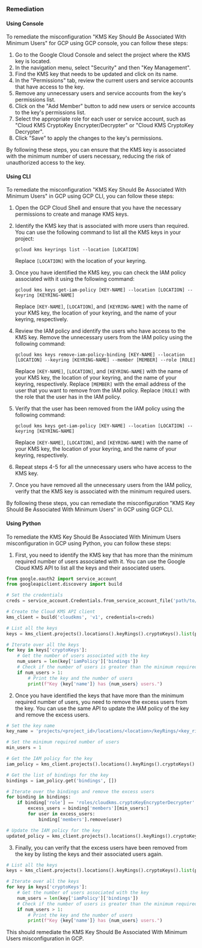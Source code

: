 ### Remediation

#### Using Console

To remediate the misconfiguration "KMS Key Should Be Associated With Minimum Users" for GCP using GCP console, you can follow these steps:

1. Go to the Google Cloud Console and select the project where the KMS key is located.
2. In the navigation menu, select "Security" and then "Key Management".
3. Find the KMS key that needs to be updated and click on its name.
4. In the "Permissions" tab, review the current users and service accounts that have access to the key.
5. Remove any unnecessary users and service accounts from the key's permissions list.
6. Click on the "Add Member" button to add new users or service accounts to the key's permissions list.
7. Select the appropriate role for each user or service account, such as "Cloud KMS CryptoKey Encrypter/Decrypter" or "Cloud KMS CryptoKey Decrypter".
8. Click "Save" to apply the changes to the key's permissions.

By following these steps, you can ensure that the KMS key is associated with the minimum number of users necessary, reducing the risk of unauthorized access to the key.

#### Using CLI

To remediate the misconfiguration "KMS Key Should Be Associated With Minimum Users" in GCP using GCP CLI, you can follow these steps:

1. Open the GCP Cloud Shell and ensure that you have the necessary permissions to create and manage KMS keys.

2. Identify the KMS key that is associated with more users than required. You can use the following command to list all the KMS keys in your project:

   ```
   gcloud kms keyrings list --location [LOCATION]
   ```

   Replace `[LOCATION]` with the location of your keyring.

3. Once you have identified the KMS key, you can check the IAM policy associated with it using the following command:

   ```
   gcloud kms keys get-iam-policy [KEY-NAME] --location [LOCATION] --keyring [KEYRING-NAME]
   ```

   Replace `[KEY-NAME]`, `[LOCATION]`, and `[KEYRING-NAME]` with the name of your KMS key, the location of your keyring, and the name of your keyring, respectively.

4. Review the IAM policy and identify the users who have access to the KMS key. Remove the unnecessary users from the IAM policy using the following command:

   ```
   gcloud kms keys remove-iam-policy-binding [KEY-NAME] --location [LOCATION] --keyring [KEYRING-NAME] --member [MEMBER] --role [ROLE]
   ```

   Replace `[KEY-NAME]`, `[LOCATION]`, and `[KEYRING-NAME]` with the name of your KMS key, the location of your keyring, and the name of your keyring, respectively. Replace `[MEMBER]` with the email address of the user that you want to remove from the IAM policy. Replace `[ROLE]` with the role that the user has in the IAM policy.

5. Verify that the user has been removed from the IAM policy using the following command:

   ```
   gcloud kms keys get-iam-policy [KEY-NAME] --location [LOCATION] --keyring [KEYRING-NAME]
   ```

   Replace `[KEY-NAME]`, `[LOCATION]`, and `[KEYRING-NAME]` with the name of your KMS key, the location of your keyring, and the name of your keyring, respectively.

6. Repeat steps 4-5 for all the unnecessary users who have access to the KMS key.

7. Once you have removed all the unnecessary users from the IAM policy, verify that the KMS key is associated with the minimum required users.

By following these steps, you can remediate the misconfiguration "KMS Key Should Be Associated With Minimum Users" in GCP using GCP CLI.

#### Using Python

To remediate the KMS Key Should Be Associated With Minimum Users misconfiguration in GCP using Python, you can follow these steps:

1. First, you need to identify the KMS key that has more than the minimum required number of users associated with it. You can use the Google Cloud KMS API to list all the keys and their associated users.

```python
from google.oauth2 import service_account
from googleapiclient.discovery import build

# Set the credentials
creds = service_account.Credentials.from_service_account_file('path/to/key.json')

# Create the Cloud KMS API client
kms_client = build('cloudkms', 'v1', credentials=creds)

# List all the keys
keys = kms_client.projects().locations().keyRings().cryptoKeys().list(parent='projects/<project_id>/locations/<location>/keyRings/<key_ring_id>').execute()

# Iterate over all the keys
for key in keys['cryptoKeys']:
    # Get the number of users associated with the key
    num_users = len(key['iamPolicy']['bindings'])
    # Check if the number of users is greater than the minimum required
    if num_users > 1:
        # Print the key and the number of users
        print(f"Key {key['name']} has {num_users} users.")
```

2. Once you have identified the keys that have more than the minimum required number of users, you need to remove the excess users from the key. You can use the same API to update the IAM policy of the key and remove the excess users.

```python
# Set the key name
key_name = 'projects/<project_id>/locations/<location>/keyRings/<key_ring_id>/cryptoKeys/<key_id>'

# Set the minimum required number of users
min_users = 1

# Get the IAM policy for the key
iam_policy = kms_client.projects().locations().keyRings().cryptoKeys().getIamPolicy(resource=key_name).execute()

# Get the list of bindings for the key
bindings = iam_policy.get('bindings', [])

# Iterate over the bindings and remove the excess users
for binding in bindings:
    if binding['role'] == 'roles/cloudkms.cryptoKeyEncrypterDecrypter' and len(binding['members']) > min_users:
        excess_users = binding['members'][min_users:]
        for user in excess_users:
            binding['members'].remove(user)

# Update the IAM policy for the key
updated_policy = kms_client.projects().locations().keyRings().cryptoKeys().setIamPolicy(resource=key_name, body={'policy': iam_policy}).execute()
```

3. Finally, you can verify that the excess users have been removed from the key by listing the keys and their associated users again.

```python
# List all the keys
keys = kms_client.projects().locations().keyRings().cryptoKeys().list(parent='projects/<project_id>/locations/<location>/keyRings/<key_ring_id>').execute()

# Iterate over all the keys
for key in keys['cryptoKeys']:
    # Get the number of users associated with the key
    num_users = len(key['iamPolicy']['bindings'])
    # Check if the number of users is greater than the minimum required
    if num_users > 1:
        # Print the key and the number of users
        print(f"Key {key['name']} has {num_users} users.")
```

This should remediate the KMS Key Should Be Associated With Minimum Users misconfiguration in GCP.

